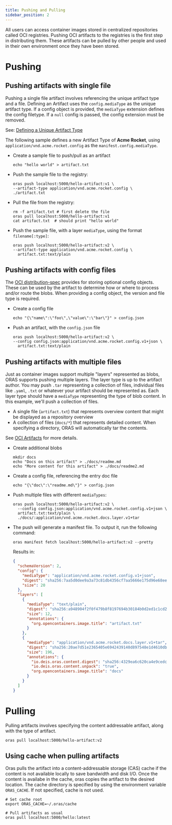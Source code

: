 ```yaml
---
title: Pushing and Pulling
sidebar_position: 2
---
```


All users can access container images stored in centralized repositories called OCI registries. Pushing OCI artifacts to the registries is the first step in distributing them. These artifacts can be pulled by other people and used in their own environment once they have been stored.

# Pushing

## Pushing artifacts with single file

Pushing a single file artifact involves referencing the unique artifact type and a file.
Defining an Artifact uses the `config.mediaType` as the unique artifact type. If a config object is provided, the `mediaType` extension defines the config filetype. If a `null` config is passed, the config extension must be removed.

See: [Defining a Unique Artifact Type](https://github.com/opencontainers/artifacts/blob/main/artifact-authors.md#defining-a-unique-artifact-type)

The following sample defines a new Artifact Type of **Acme Rocket**, using `application/vnd.acme.rocket.config` as the `manifest.config.mediaType`.

- Create a sample file to push/pull as an artifact

  ```
  echo "hello world" > artifact.txt
  ```

- Push the sample file to the registry:

  ```
  oras push localhost:5000/hello-artifact:v1 \
  --artifact-type application/vnd.acme.rocket.config \
  ./artifact.txt
  ```

- Pull the file from the registry:

  ```
  rm -f artifact.txt # first delete the file
  oras pull localhost:5000/hello-artifact:v1
  cat artifact.txt  # should print "hello world"
  ```

- Push the sample file, with a layer `mediaType`, using the format `filename[:type]`:

  ```
  oras push localhost:5000/hello-artifact:v2 \
  --artifact-type application/vnd.acme.rocket.config \
    artifact.txt:text/plain
  ```

## Pushing artifacts with config files

The [OCI distribution-spec](https://github.com/opencontainers/distribution-spec/) provides for storing optional config objects. These can be used by the artifact to determine how or where to process and/or route the blobs. When providing a config object, the version and file type is required.

- Create a config file

  ```
  echo "{\"name\":\"foo\",\"value\":\"bar\"}" > config.json
  ```

- Push an artifact, with the `config.json` file

  ```
  oras push localhost:5000/hello-artifact:v2 \
  --config config.json:application/vnd.acme.rocket.config.v1+json \
    artifact.txt:text/plain
  ```

## Pushing artifacts with multiple files

Just as container images support multiple "layers" represented as blobs, ORAS supports pushing multiple layers. The layer type is up to the artifact author. You may push `.tar` representing a collection of files, individual files like `.yaml`, `.txt` or whatever your artifact should be represented as. Each layer type should have a `mediaType` representing the type of blob content.
In this example, we'll push a collection of files.

- A single file (`artifact.txt`) that represents overview content that might be displayed as a repository overview
- A collection of files (`docs/*`) that represents detailed content. When specifying a directory, ORAS will automatically tar the contents.

See [OCI Artifacts](https://github.com/opencontainers/image-spec/blob/main/manifest.md#guidelines-for-artifact-usage) for more details.

- Create additional blobs

  ```
  mkdir docs
  echo "Docs on this artifact" > ./docs/readme.md
  echo "More content for this artifact" > ./docs/readme2.md
  ```

- Create a config file, referencing the entry doc file

  ```
  echo "{\"doc\":\"readme.md\"}" > config.json
  ```

- Push multiple files with different `mediaTypes`:

  ```
  oras push localhost:5000/hello-artifact:v2 \
    --config config.json:application/vnd.acme.rocket.config.v1+json \
    artifact.txt:text/plain \
    ./docs/:application/vnd.acme.rocket.docs.layer.v1+tar
  ```

- The push will generate a manifest file. To output it, run the following command:

  ```
  oras manifest fetch localhost:5000/hello-artifact:v2 --pretty
  ```

  Results in:

  ```json
  {
    "schemaVersion": 2,
    "config": {
      "mediaType": "application/vnd.acme.rocket.config.v1+json",
      "digest": "sha256:7aa5d0dee9a3a73c81db4356cf7aa5666e175d96e68ee763eeb977bd7ba59ee5",
      "size": 20
    },
    "layers": [
      {
        "mediaType": "text/plain",
        "digest": "sha256:a948904f2f0f479b8f8197694b30184b0d2ed1c1cd2a1ec0fb85d299a192a447",
        "size": 12,
        "annotations": {
          "org.opencontainers.image.title": "artifact.txt"
        }
      },
      {
        "mediaType": "application/vnd.acme.rocket.docs.layer.v1+tar",
        "digest": "sha256:20ae7d51e2365405e6942439140d897548e1d4610db60354aef8a5ce1f1699a7",
        "size": 196,
        "annotations": {
          "io.deis.oras.content.digest": "sha256:4329ea6c620ca4e9cedc5f5e8040432114cb5d64fc53107ea870db149e3d2b9e",
          "io.deis.oras.content.unpack": "true",
          "org.opencontainers.image.title": "docs"
        }
      }
    ]
  }
  ```

# Pulling 

Pulling artifacts involves specifying the content addressable artifact, along with the type of artifact.

```
oras pull localhost:5000/hello-artifact:v2
```

## Using cache when pulling artifacts

Oras pulls the artifact into a content-addressable storage (CAS) cache if the content is not available locally to save bandwidth and disk I/O.
Once the content is availabe in the cache, oras copies the artifact to the desired location. 
The cache directory is specified by using the environment variable `ORAS_CACHE`. If not specified, cache is not used.

```
# Set cache root
export ORAS_CACHE=~/.oras/cache
```

```
# Pull artifacts as usual
oras pull localhost:5000/hello:latest
```
